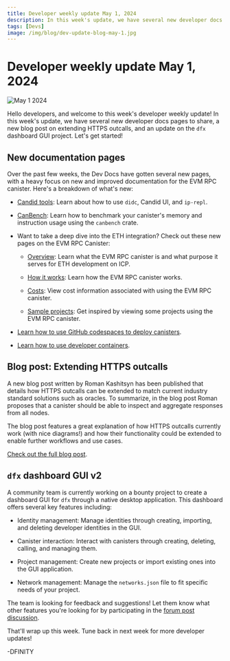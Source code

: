 ```yaml
---
title: Developer weekly update May 1, 2024
description: In this week's update, we have several new developer docs pages to share, a new blog post on extending HTTPS outcalls, and an update on the dfx dashboard GUI project.
tags: [Devs]
image: /img/blog/dev-update-blog-may-1.jpg
---
```


# Developer weekly update May 1, 2024

![May 1 2024](../../static/img/blog/dev-update-blog-may-1.jpg)

Hello developers, and welcome to this week's developer weekly update! In this week's update, we have several new developer docs pages to share, a new blog post on extending HTTPS outcalls, and an update on the `dfx` dashboard GUI project. Let's get started!

## New documentation pages

Over the past few weeks, the Dev Docs have gotten several new pages, with a heavy focus on new and improved documentation for the EVM RPC canister. Here's a breakdown of what's new:

- [Candid tools](/docs/current/developer-docs/smart-contracts/candid/candid-tools): Learn about how to use `didc`, Candid UI, and `ip-repl`.

- [CanBench](/docs/current/building-dapps/developer-tools/canbench): Learn how to benchmark your canister's memory and instruction usage using the `canbench` crate.

- Want to take a deep dive into the ETH integration? Check out these new pages on the EVM RPC Canister:

    - [Overview](/docs/current/developer-docs/multi-chain/ethereum/evm-rpc/overview): Learn what the EVM RPC canister is and what purpose it serves for ETH development on ICP.

    - [How it works](/docs/current/developer-docs/multi-chain/ethereum/evm-rpc/how-it-works): Learn how the EVM RPC canister works.

    - [Costs](/docs/current/developer-docs/multi-chain/ethereum/evm-rpc/costs): View cost information associated with using the EVM RPC canister.

    - [Sample projects](/docs/current/developer-docs/multi-chain/ethereum/evm-rpc/samples): Get inspired by viewing some projects using the EVM RPC canister.

- [Learn how to use GitHub codespaces to deploy canisters](/docs/current/building-dapps/developer-tools/ide/codespaces).

- [Learn how to use developer containers](/docs/current/building-dapps/developer-tools/ide/dev-containers).

## Blog post: Extending HTTPS outcalls

A new blog post written by Roman Kashitsyn has been published that details how HTTPS outcalls can be extended to match current industry standard solutions such as oracles. To summarize, in the blog post Roman proposes that a canister should be able to inspect and aggregate responses from all nodes.

The blog post features a great explanation of how HTTPS outcalls currently work (with nice diagrams!) and how their functionality could be extended to enable further workflows and use cases.

[Check out the full blog post](https://mmapped.blog/posts/27-extending-https-outcalls).

## `dfx` dashboard GUI v2

A community team is currently working on a bounty project to create a dashboard GUI for `dfx` through a native desktop application. This dashboard offers several key features including:

- Identity management: Manage identities through creating, importing, and deleting developer identities in the GUI.

- Canister interaction: Interact with canisters through creating, deleting, calling, and managing them.

- Project management: Create new projects or import existing ones into the GUI application.

- Network management: Manage the `networks.json` file to fit specific needs of your project.

The team is looking for feedback and suggestions! Let them know what other features you're looking for by participating in the [forum post discussion](https://forum.dfinity.org/t/dfx-dashboard-gui-v2-new-features/29975).

That'll wrap up this week. Tune back in next week for more developer updates!

-DFINITY
